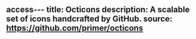 access---
title: Octicons
description: A scalable set of icons handcrafted by GitHub.
source: https://github.com/primer/octicons
---


<Icons />
